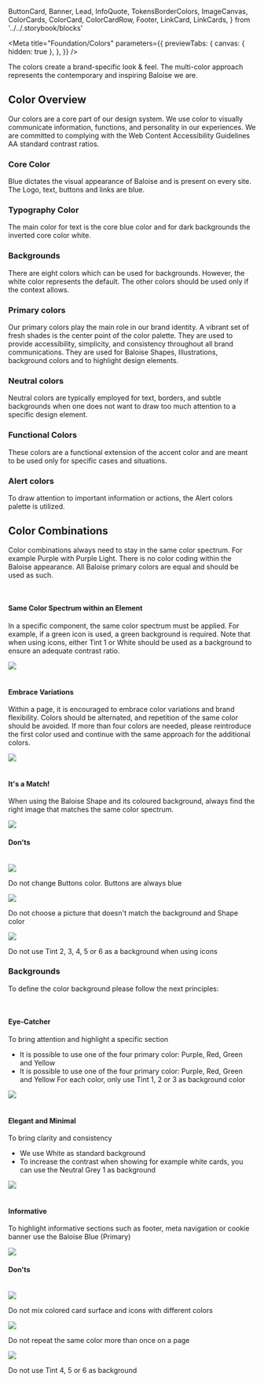   ButtonCard,
  Banner,
  Lead,
  InfoQuote,
  TokensBorderColors,
  ImageCanvas,
  ColorCards,
  ColorCard,
  ColorCardRow,
  Footer,
  LinkCard,
  LinkCards,
} from '../../.storybook/blocks'

<Meta
  title="Foundation/Colors"
  parameters={{
    previewTabs: {
      canvas: { hidden: true },
    },
  }}
/>

<Banner label="Colors" section="Foundation" color="purple" puzzle />

<Lead>
  The colors create a brand-specific look & feel. The multi-color approach represents the contemporary and inspiring
  Baloise we are.
</Lead>

## Color Overview

Our colors are a core part of our design system. We use color to visually communicate information, functions, and personality in our experiences.
We are committed to complying with the Web Content Accessibility Guidelines AA standard contrast ratios.

### Core Color

Blue dictates the visual appearance of Baloise and is present on every site. The Logo, text, buttons and links are blue.

<ColorCards>
  <ColorCard background color="primary" />
</ColorCards>

### Typography Color

The main color for text is the core blue color and for dark backgrounds the inverted core color white.

<ColorCards>
  <ColorCard background color="primary" />
  <ColorCard background color="white" />
</ColorCards>

### Backgrounds

There are eight colors which can be used for backgrounds.
However, the white color represents the default. The other colors should be used only if the context allows.

<ColorCards>
  <ColorCard background color="white" />
  <ColorCard background color="grey-1" />
  <ColorCard background color="grey-3" />
  <ColorCard background color="primary" />
  <ColorCard background color="green" />
  <ColorCard background color="purple" />
  <ColorCard background color="red" />
  <ColorCard background color="yellow" />
</ColorCards>

### Primary colors

Our primary colors play the main role in our brand identity. A vibrant set of fresh shades is the center point of the color palette. They are used to provide accessibility, simplicity, and consistency throughout all brand communications. They are used for Baloise Shapes, Illustrations, background colors and to highlight design elements.

<ColorCardRow color="green" />
<ColorCardRow color="purple" />
<ColorCardRow color="red" />
<ColorCardRow color="yellow" />

### Neutral colors

Neutral colors are typically employed for text, borders, and subtle backgrounds when one does not want to draw too much attention to a specific design element.

<ColorCardRow color="grey" />

### Functional Colors

These colors are a functional extension of the accent color and are meant to be used only for specific cases and situations.

<ColorCardRow color="blue" />
<ColorCardRow color="light-blue" />

### Alert colors

To draw attention to important information or actions, the Alert colors palette is utilized.

<ColorCardRow color="info" />
<ColorCardRow color="success" />
<ColorCardRow color="warning" />
<ColorCardRow color="danger" />

## Color Combinations

Color combinations always need to stay in the same color spectrum. For example Purple with Purple Light. There is no color coding within the Baloise appearance. All Baloise primary colors are equal and should be
used as such.


<br />
<div className="sb-unstyled columns">
  <div className="column is-4">
    <h4 className="title is-size-medium m-none">Same Color Spectrum within an Element</h4>
    <p>
      In a specific component, the same color spectrum must be applied. For example, if a green icon is used, a green
      background is required. Note that when using icons, either Tint 1 or White should be used as a background to
      ensure an adequate contrast ratio.
    </p>
  </div>
  <div className="column is-8">
    <img src={ColorCombinations} />
  </div>
</div>

<br />
<div className="sb-unstyled columns">
  <div className="column is-4">
    <h4 className="title is-size-medium m-none">Embrace Variations</h4>
    <p>
      Within a page, it is encouraged to embrace color variations and brand flexibility. Colors should be alternated,
      and repetition of the same color should be avoided. If more than four colors are needed, please reintroduce the
      first color used and continue with the same approach for the additional colors.
    </p>
  </div>
  <div className="column is-8">
    <img src={ColorCombinations2} />
  </div>
</div>

<br />
<div className="sb-unstyled columns">
  <div className="column is-4">
    <h4 className="title is-size-medium m-none">It's a Match!</h4>
    <p>
      When using the Baloise Shape and its coloured background, always find the right image that matches the same color
      spectrum.
    </p>
  </div>
  <div className="column is-8">
    <img src={ColorCombinations3} />
  </div>
</div>

#### Don'ts


<br />
<div className="sb-unstyled columns">
  <div className="column is-4">
    <img src={ColorCombinations4} />
    <p>Do not change Buttons color. Buttons are always blue</p>
  </div>
  <div className="column is-4">
    <img src={ColorCombinations5} />
    <p>Do not choose a picture that doesn't match the background and Shape color</p>
  </div>
  <div className="column is-4">
    <img src={ColorCombinations6} />
    <p>Do not use Tint 2, 3, 4, 5 or 6 as a background when using icons</p>
  </div>
</div>

### Backgrounds

To define the color background please follow the next principles:


<br />
<div className="sb-unstyled columns">
  <div className="column is-4">
    <h4 className="title is-size-medium m-none">Eye-Catcher</h4>
    <p>
      To bring attention and highlight a specific section
      <ul>
        <li>It is possible to use one of the four primary color: Purple, Red, Green and Yellow</li>
        <li>
          It is possible to use one of the four primary color: Purple, Red, Green and Yellow For each color, only use
          Tint 1, 2 or 3 as background color
        </li>
      </ul>
    </p>
  </div>
  <div className="column is-8">
    <img src={Backgrounds1} />
  </div>
</div>

<br />
<div className="sb-unstyled columns">
  <div className="column is-4">
    <h4 className="title is-size-medium m-none">Elegant and Minimal</h4>
    <p>
      To bring clarity and consistency
      <ul>
        <li>We use White as standard background</li>
        <li>
          To increase the contrast when showing for example white cards, you can use the Neutral Grey 1 as background
        </li>
      </ul>
    </p>
  </div>
  <div className="column is-8">
    <img src={Backgrounds2} />
  </div>
</div>

<br />
<div className="sb-unstyled columns">
  <div className="column is-4">
    <h4 className="title is-size-medium m-none">Informative</h4>
    <p>To highlight informative sections such as footer, meta navigation or cookie banner use the Baloise Blue (Primary)</p>
  </div>
  <div className="column is-8">
    <img src={Backgrounds3} />
  </div>
</div>

#### Don'ts


<br />
<div className="sb-unstyled columns">
  <div className="column is-4">
    <img src={Backgrounds4} />
    <p>Do not mix colored card surface and icons with different colors</p>
  </div>
  <div className="column is-4">
    <img src={Backgrounds5} />
    <p>Do not repeat the same color more than once on a page</p>
  </div>
  <div className="column is-4">
    <img src={Backgrounds6} />
    <p>Do not use Tint 4, 5 or 6 as background</p>
  </div>
</div>

<Footer>
  <LinkCards>
    <LinkCard
      pageTitle="Foundation/Design Tokens"
      description="We use design tokens to replace hard-coded values in order to ensure a better consistency"
    />
    <LinkCard
      pageTitle="CSS Utilities/Background/Background Colors"
      description="Select from a range of colors for the background of an element"
    />
    <LinkCard
      pageTitle="CSS Utilities/Typography/Text Colors"
      description=" Diverse color palettes available for the text of an element"
    />
    <LinkCard
      pageTitle="CSS Utilities/Border/Border Colors"
      description="Diverse color palettes available for element borders"
    />
  </LinkCards>
</Footer>
